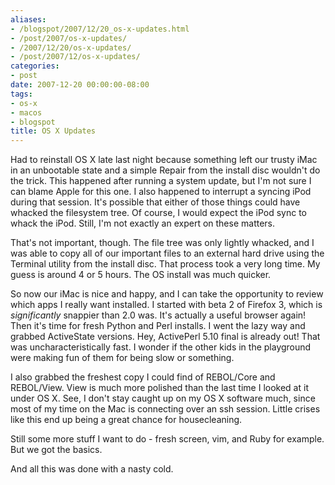 ```yaml
---
aliases:
- /blogspot/2007/12/20_os-x-updates.html
- /post/2007/os-x-updates/
- /2007/12/20/os-x-updates/
- /post/2007/12/os-x-updates/
categories:
- post
date: 2007-12-20 00:00:00-08:00
tags:
- os-x
- macos
- blogspot
title: OS X Updates
---
```


Had to reinstall OS X late last night because something left our trusty iMac in an unbootable state and a simple Repair from the install disc wouldn't do the trick. This happened after running a system update, but I'm not sure I can blame Apple for this one. I also happened to interrupt a syncing iPod during that session. It's possible that either of those things could have whacked the filesystem tree. Of course, I would expect the iPod sync to whack the iPod. Still, I'm not exactly an expert on these matters.
<!--more-->

That's not important, though. The file tree was only lightly whacked, and I was able to copy all of our important files to an external hard drive using the Terminal utility from the install disc. That process took a very long time. My guess is around 4 or 5 hours. The OS install was much quicker.

So now our iMac is nice and happy, and I can take the opportunity to review which apps I really want installed. I started with beta 2 of Firefox  3, which is <span style="font-style: italic;">significantly</span> snappier than 2.0 was. It's actually a useful browser again! Then it's time for fresh Python and Perl installs. I went the lazy way and grabbed ActiveState versions. Hey, ActivePerl 5.10 final is already out! That was uncharacteristically fast. I wonder if the other kids in the playground were making fun of them for being slow or something.

I also grabbed the freshest copy I could find of REBOL/Core and REBOL/View. View is much more polished than the last time I looked at it under OS X. See, I don't stay caught up on my OS X software much, since most of my time on the Mac is connecting over an ssh session. Little crises like this end up being a great chance for housecleaning.

Still some more stuff I want to do - fresh screen, vim, and Ruby for example. But we got the basics.

And all this was done with a nasty cold.